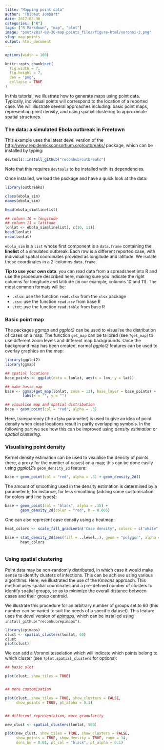 ```yaml
---
title: "Mapping point data"
author: "Thibaut Jombart"
date: 2017-08-30
categories: ["R"]
tags: ["R Markdown", "map", "plot"]
image: "post/2017-08-30-map-points_files/figure-html/voronoi-3.png"
slug: map-points
output: html_document
---
```




```r
options(width = 100)

knitr::opts_chunk$set(
  fig.width = 7, 
  fig.height = 7,
  dev = 'png',
  collapse = TRUE
)
```


In this tutorial, we illustrate how to generate maps using point
data. Typically, individual points will correspond to the location of a reported
case. We will illustrate several approaches including: basic point maps,
representing point density, and using spatial clustering to approximate spatial
structures.





### The data: a simulated Ebola outbreak in Freetown

This example uses the latest devel version of the
[http://www.repidemicsconsortium.org/outbreaks/](*outbreaks*) package, which can
be installed by typing:

```r

devtools::install_github("reconhub/outbreaks")

```

Note that this requires `devtools` to be installed with its dependencies.


Once installed, we load the package and have a quick look at the data:


```r

library(outbreaks)

class(ebola_sim)
names(ebola_sim)

head(ebola_sim$linelist)

## column 10 = longitude
## column 11 = latitude
lonlat <- ebola_sim$linelist[, c(10, 11)]
head(lonlat)
nrow(lonlat)

```

`ebola_sim` is a `list` whose first component is a `data.frame` containing the
**linelist** of a simulated outbreak. Each row is a different reported case,
with individual spatial coordinates provided as longitude and latitude. We
isolate these coordinates in a 2-columns `data.frame`.

**Tip to use your own data**: you can read data from a spreadsheet into R and
use the procedure described here, making sure you indicate the right columns for
longitude and latitude (in our example, columns 10 and 11). The most common
formats will be:

- `.xlsx`: use the function `read.xlsx` from the `xlsx` package
- `.csv`: use the function `read.csv` from base R
- `.txt`: use the function `read.table` from base R



### Basic point map

The packages *ggmap* and *ggplot2* can be used to visualise the distribution of
cases on a map. The function `get_map` can be tailored (see `?get_map`) to use
different zoom levels and different map backgrounds. Once the background map has
been created, normal *ggplot2* features can be used to overlay graphics on the
map:

```r

library(ggplot2)
library(ggmap)

## spatial locations
base_points <- ggplot(data = lonlat, aes(x = lon, y = lat))

## make basic map
base <- ggmap(get_map(lonlat, zoom = 13), base_layer = base_points) +
        labs(x = "", y = "")

## visualise map and spatial distribution
base + geom_point(col = "red", alpha = .3)

```

Here, transparency (the `alpha` parameter) is used to give an idea of point
density when close locations result in partly overlapping symbols. In the following part we see how this can be improved using *density estimation* or *spatial clustering*.




### Visualising point density

Kernel density estimation can be used to visualise the density of points (here,
a proxy for the number of cases) on a map; this can be done easily using
*ggplot2*'s `geom_density_2d` feature:

```r

base + geom_point(col = "red", alpha = .3) + geom_density_2d()

```

The amount of smoothing used in the density estimation is determined by a
parameter `h`; for instance, for less smoothing (adding some customisation for
colors and line types):

```r

base + geom_point(col = "black", alpha = .15) +
       geom_density_2d(color = "red", h = 0.005)


```



One can also represent case density using a heatmap:

```r

heat_colors <- scale_fill_gradientn("Case density", colors = c("white", "gold", "red", "darkred"), guide = FALSE)

base + stat_density_2d(aes(fill = ..level..), geom = "polygon", alpha = .3) +
       heat_colors
       
```




### Using spatial clustering

Point data may be non-randomly distributed, in which case it would make sense to
identify clusters of infections. This can be achieve using various
algorithms. Here, we illustrated the use of the *Kmeans* approach. This method
uses spatial coordinates and a pre-defined number of clusters to identify
spatial groups, so as to minimize the overall distance between cases and their
group centroid.

We illustrate this procedure for an arbitrary number of groups set to 60 (this
number can be varied to suit the needs of a specific dataset). This feature uses
the devel version of [*epimaps*](https://github.com/reconhub/epimaps), which can
be installed using `install_github("reconhub/epimaps")`.

```r

library(epimaps)
clust <- spatial_clusters(lonlat, 60)
clust
plot(clust)

```

We can add a Voronoi tesselation which will indicate which points belong to
which cluster (see `?plot.spatial_clusters` for options):

```r
## basic plot

plot(clust, show_tiles = TRUE)


## more customisation

plot(clust, show_tiles = TRUE, show_clusters = FALSE,
     show_points = TRUE, pt_alpha = 0.1)


## different representation, more granularity

new_clust <- spatial_clusters(lonlat, 500)

plot(new_clust, show_tiles = TRUE, show_clusters = FALSE,
     show_points = TRUE, show_density = TRUE, zoom = 14,
     dens_bw = 0.01, pt_col = "black", pt_alpha = 0.1)

```
